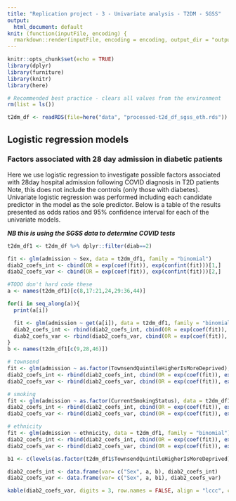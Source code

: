 ```yaml
---
title: "Replication project - 3 - Univariate analysis - T2DM - SGSS"
output:
  html_document: default
knit: (function(inputFile, encoding) {
  rmarkdown::render(inputFile, encoding = encoding, output_dir = "output") })
---
```


```r
knitr::opts_chunk$set(echo = TRUE)
library(dplyr)
library(furniture)
library(knitr)
library(here)

# Recommended best practice - clears all values from the environment
rm(list = ls())
```

```r
t2dm_df <- readRDS(file=here("data", "processed-t2d_df_sgss_eth.rds"))

```

## Logistic regression models
### Factors associated with 28 day admission in diabetic patients
Here we use logistic regression to investigate possible factors associated with 28day hospital admission following COVID diagnosis in T2D patients Note, this does not include the controls (only those with diabetes).
Univariate logistic regression was performed including each candidate predictor in the model as the sole predictor.
Below is a table of the results presented as odds ratios and 95% confidence interval for each of the univariate models.

***NB this is using the SGSS data to determine COVID tests***

```r

t2dm_df1 <- t2dm_df %>% dplyr::filter(diab==2)

fit <- glm(admission ~ Sex, data = t2dm_df1, family = "binomial")
diab2_coefs_int <- cbind(OR = exp(coef(fit)), exp(confint(fit)))[1,]
diab2_coefs_var <- cbind(OR = exp(coef(fit)), exp(confint(fit)))[2,]

#TODO don't hard code these
a <- names(t2dm_df1)[c(8,17:21,24,29:36,44)]

for(i in seq_along(a)){
  print(a[i])

  fit <- glm(admission ~ get(a[i]), data = t2dm_df1, family = "binomial")
  diab2_coefs_int <- rbind(diab2_coefs_int, cbind(OR = exp(coef(fit)), exp(confint(fit)))[1,] )
  diab2_coefs_var <- rbind(diab2_coefs_var, cbind(OR = exp(coef(fit)), exp(confint(fit)))[2,] )
}
b <- names(t2dm_df1[c(9,28,46)])

# townsend
fit <- glm(admission ~ as.factor(TownsendQuintileHigherIsMoreDeprived), data = t2dm_df1, family = "binomial")
diab2_coefs_int <- rbind(diab2_coefs_int, cbind(OR = exp(coef(fit)), exp(confint(fit)))[1,] )
diab2_coefs_var <- rbind(diab2_coefs_var, cbind(OR = exp(coef(fit)), exp(confint(fit)))[-1,] )

# smoking
fit <- glm(admission ~ as.factor(CurrentSmokingStatus), data = t2dm_df1, family = "binomial")
diab2_coefs_int <- rbind(diab2_coefs_int, cbind(OR = exp(coef(fit)), exp(confint(fit)))[1,] )
diab2_coefs_var <- rbind(diab2_coefs_var, cbind(OR = exp(coef(fit)), exp(confint(fit)))[-1,] )

# ethnicity
fit <- glm(admission ~ ethnicity, data = t2dm_df1, family = "binomial")
diab2_coefs_int <- rbind(diab2_coefs_int, cbind(OR = exp(coef(fit)), exp(confint(fit)))[1,] )
diab2_coefs_var <- rbind(diab2_coefs_var, cbind(OR = exp(coef(fit)), exp(confint(fit)))[-1,] )

b1 <- c(levels(as.factor(t2dm_df1$TownsendQuintileHigherIsMoreDeprived))[-1], levels(as.factor(t2dm_df1$CurrentSmokingStatus))[-1], levels(t2dm_df1$ethnicity)[-1] )

diab2_coefs_int <- data.frame(var= c("Sex", a, b), diab2_coefs_int)
diab2_coefs_var <- data.frame(var= c("Sex", a, b1), diab2_coefs_var)


```


```r

kable(diab2_coefs_var, digits = 3, row.names = FALSE, align = "lccc", caption = "Odds ratios from logistic regression for 28day hospital admission following covid diagnosis in T2D patients including each variable in a univariable analysis" )

```

